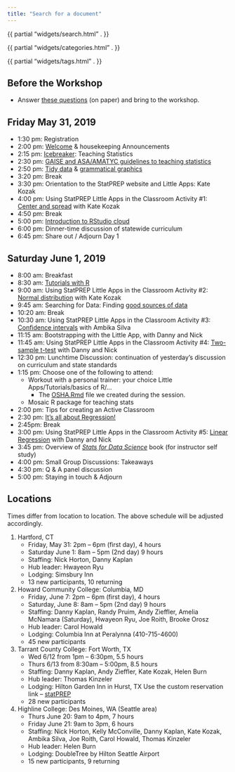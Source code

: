 ```yaml
---
title: "Search for a document"
---
```


{{ partial "widgets/search.html" . }}

{{ partial "widgets/categories.html" . }}

{{ partial "widgets/tags.html" . }}


## Before the Workshop

- Answer [these questions](https://docs.google.com/document/d/1ntePDIJVWe6Y8JHjKMcFbmYNKJNIN3V-APeY3Dp1qTg/edit?usp=sharing) (on paper) and bring to the workshop.


## Friday May 31, 2019 

- 1:30 pm: Registration 
- 2:00 pm: [Welcome](/presentations/welcome/) & housekeeping Announcements
- 2:15 pm: [Icebreaker](/images/Icebreaker.pdf): Teaching Statistics 
- 2:30 pm: [GAISE and ASA/AMATYC guidelines to teaching statistics](/presentations/GAISE-ASA/)
- 2:50 pm: [Tidy data](/presentations/tidy-data/) & [grammatical graphics](/presentations/grammatical-graphics/)
- 3:20 pm: Break
- 3:30 pm: Orientation to the StatPREP website and Little Apps: Kate Kozak
- 4:00 pm: Using StatPREP Little Apps in the Classroom Activity #1: [Center and spread](https://statprep-activities.netlify.com/topics/instructions-center-spread/) with Kate Kozak
- 4:50 pm: Break
- 5:00 pm: [Introduction to RStudio cloud](/etc/technology/)
- 6:00 pm: Dinner-time discussion of statewide curriculum 
- 6:45 pm: Share out / Adjourn Day 1

## Saturday June 1, 2019


- 8:00 am: Breakfast 
- 8:30 am: [Tutorials with  R](/etc/tutorials/)
- 9:00 am: Using StatPREP Little Apps in the Classroom Activity #2: [Normal distribution](https://statprep-activities.netlify.com/topics/instructions-normal-distribution/) with Kate Kozak
- 9:45 am: Searching for Data:  Finding [good sources of data](/presentations/data-sources/)
- 10:20 am: Break
- 10:30 am: Using StatPREP Little Apps in the Classroom Activity #3: [Confidence intervals](https://statprep-activities.netlify.com/topics/instructions-confidence-intervals/) with Ambika Silva
- 11:15 am: Bootstrapping with the Little App, with Danny and Nick
- 11:45 am: Using StatPREP Little Apps in the Classroom Activity #4: [Two-sample t-test](https://statprep-activities.netlify.com/topics/instructions-two-sample-t-test/) with Danny and Nick
- 12:30 pm: Lunchtime Discussion: continuation of yesterday's discussion  on curriculum and state standards 
- 1:15 pm: Choose one of the following to attend:
    - Workout with a personal trainer: your choice Little Apps/Tutorials/basics of R/...
        - The [OSHA.Rmd](/OSHA.Rmd) file we created during the session.
    - Mosaic R package for teaching stats
- 2:00 pm: Tips for creating an Active Classroom
- 2:30 pm: [It's all about Regression!](/presentations/its-all-regression/) 
- 2:45pm:  Break
- 3:00 pm: Using StatPREP Little Apps in the Classroom Activity #5: [Linear Regression](https://statprep-activities.netlify.com/topics/instructions-linear-regression/) with Danny and Nick
- 3:45 pm: Overview of [*Stats for Data Science*](http://dtkaplan.github.io/SDS-book) book (for instructor self study)
- 4:00 pm: Small Group Discussions: Takeaways
- 4:30 pm: Q & A panel discussion
- 5:00 pm: Staying in touch & Adjourn


<!--

- [Participant Bios](https://docs.google.com/document/d/1VTPBkCh-iwVYZC7bb5SYMpr1eIVv6QZLcqn17lYfMWU/edit?usp=sharing): We'll break up into groups of 3 or 4, trying to avoid people we already know. Each person will interview and write a brief bio (including any ice-breaker-like information) in  the document linked to above.

-->
## Locations

Times differ from location to location. The above schedule will be adjusted accordingly.

1. Hartford, CT
    - Friday, May 31:   2pm – 6pm (first day), 4 hours
    - Saturday June 1: 8am – 5pm (2nd day) 9 hours
    - Staffing: Nick Horton, Danny Kaplan
    - Hub leader: Hwayeon Ryu
    - Lodging: Simsbury Inn
    - 13 new participants, 10 returning
    
2.  Howard Community College:  Columbia,  MD
    - Friday, June 7:  2pm – 6pm (first day), 4 hours
    - Saturday, June 8:  8am – 5pm (2nd day) 9 hours
    - Staffing: Danny Kaplan, Randy Pruim, Andy Zieffler, Amelia McNamara (Saturday), Hwayeon Ryu, Joe Roith, Brooke Orosz
    - Hub leader: Carol Howald
    - Lodging: Columbia Inn at Peralynna (410-715-4600)
    - 45 new participants

3. Tarrant County College: Fort Worth,  TX
    - Wed 6/12 from 1pm – 6:30pm, 5.5 hours
    - Thurs 6/13 from 8:30am – 5:00pm, 8.5 hours
    - Staffing: Danny Kaplan, Andy Zieffler, Kate Kozak, Helen Burn
    - Hub leader: Thomas Kinzeler
    - Lodging: Hilton Garden Inn in Hurst, TX Use the custom reservation link – [statPREP](https://nam02.safelinks.protection.outlook.com/?url=https%3A%2F%2Fsecure3.hilton.com%2Fen_US%2Fgi%2Freservation%2Fbook.htm%3FinputModule%3DHOTEL%26ctyhocn%3DDFWHCGI%26spec_plan%3DSTATP%26arrival%3D20190611%26departure%3D20190614%26cid%3DOM%2CWW%2CHILTONLINK%2CEN%2CDirectLink%26fromId%3DHILTONLINKDIRECT&data=02%7C01%7CKAYLA.BRISTER%40hilton.com%7C81436573b71c471a3bbc08d6ca8e4a59%7C660292d2cfd54a3db7a7e8f7ee458a0a%7C0%7C0%7C636919109809148547&sdata=62BHwWDhe4z4rTp56XjA6U%2Fhj80F1wID0FJNVgU1Q48%3D&reserved=0)
    - 28 new participants

4.  Highline College: Des Moines, WA (Seattle area) 
    - Thurs June 20: 9am to 4pm, 7 hours
    - Friday June 21: 9am to 3pm, 6 hours
    - Staffing: Nick Horton, Kelly McConville, Danny Kaplan, Kate Kozak, Ambika Silva, Joe Roith, Carol Howald, Thomas Kinzeler
    - Hub leader: Helen Burn
    - Lodging: DoubleTree by Hilton Seattle Airport
    - 15 new participants, 9 returning


